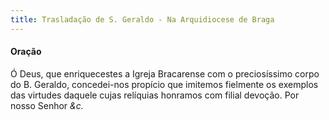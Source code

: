 ```yaml
---
title: Trasladação de S. Geraldo - Na Arquidiocese de Braga
---
```


<h4 class="text-center">Oração</h4>
<div class="container-fluid">
  <div class="row">
    <span class="text-justify"></div>
    <span class="text-justify">
      Ó Deus, que enriquecestes a Igreja Bracarense com o preciosíssimo corpo do
      B. Geraldo, concedei-nos propício que imitemos fielmente os exemplos das
      virtudes daquele cujas relíquias honramos com filial devoção. Por nosso
      Senhor <em>&c.</em>
    </span>
</div>
